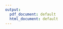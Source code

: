 ```yaml
---
output:
  pdf_document: default
  html_document: default
---
```


\begin{table}[!ht]
\centering
\caption{Fed cattle price projections}
\begin{tabular}{llll}
\hline
Year &   PsLo &   Ps &  PsUp\\\hline
2018 & 123.608 & 123.608 & 123.514\\
2019 & 126.515 & 133.920 & 134.443\\
2020 & 119.839 & 136.590 & 138.683\\
2021 & 107.103 & 135.431 & 139.229\\
2022 & 104.284 & 134.104 & 139.444\\
2023 & 104.441 & 133.284 & 139.641\\
2024 & 104.481 & 132.837 & 139.853\\
2025 & 104.380 & 132.392 & 139.938\\
2026 & 104.326 & 131.650 & 139.955\\
2027 & 104.311 & 130.829 & 140.025\\
2028 & 104.357 & 130.014 & 140.078\\
2029 & 104.350 & 129.232 & 140.095\\
2030 & 104.127 & 128.449 & 140.102\\ \hline
\end{tabular}
\end{table}



\begin{table}[ht!]
\centering
\caption{Cull cow price projections}
\begin{tabular}{l l  l l}\hline
Year&Pc-up&Pc&Pc-lo\\hline
2018&81.369&81.369&81.369\\
2019&89.385&89.385&84.092\\
2020&92.322&92.089&83.400\\
2021&98.257&92.723&80.658\\
2022&101.803&93.521&78.358\\
2023&101.343&94.093&76.769\\
2024&101.113&94.458&75.725\\
2025&101.178&94.821&74.952\\
2026&101.220&95.222&74.331\\
2027&101.232&95.799&73.877\\
2028&100.987&96.359&73.460\\
2029&100.994&96.850&73.126\\
2030&101.175&97.341&72.812\\\hline
\end{tabular}
\end{table}




\begin{table}[ht!]
\centering
\caption{Total meat production projections}
\begin{tabular}{l l  l  l}\hline
Year&ALo&A&AUp\\\hline
2018&24.16030&24.16030&24.14646\\
2019&23.68583&24.72987&25.76345\\
2020&22.80335&24.91658&27.02281\\
2021&21.56424&24.81618&28.06589\\
2022&20.75774&24.67970&28.99030\\
2023&20.44764&24.65758&29.76837\\
2024&20.45818&24.72194&30.42193\\
2025&20.44858&24.78439&30.98264\\
2026&20.45353&24.80600&31.48373\\
2027&20.45274&24.80615&31.95581\\
2028&20.45861&24.81038&32.41107\\
2029&20.45121&24.82803&32.85037\\
2030&20.45134&24.85172&33.26678\\\hline
\end{tabular}
\end{table}



\begin{table}[ht!]
\centering
\caption{Fed cattle meat production projections}
\begin{tabular}{l l  l l}\hline
Year&SlLo&Sl&SlUp\\\hline
2018&22.37027&22.37027&22.36201\\
2019&22.15170&22.77304&23.39588\\
2020&21.69230&22.96114&24.23044\\
2021&21.00309&22.96352&24.92998\\
2022&20.32674&22.93940&25.55052\\
2023&20.01118&22.98330&26.08325\\
2024&20.01685&23.08016&26.54289\\
2025&20.01032&23.17465&26.95204\\
2026&20.01682&23.24504&27.32654\\
2027&20.01651&23.30496&27.68466\\
2028&20.01724&23.36606&28.03169\\
2029&20.01025&23.43414&28.37561\\
2030&20.01732&23.50669&28.70166\\\hline
\end{tabular}
\end{table}


\begin{table}[ht!]
\centering
\caption{Cull cow meat production projections}
\begin{tabular}{l l  l l}\hline
Year&ClLo&Cl&ClUp\\\hline
2018&2.47322&2.47322&2.46725\\
2019&2.20391&2.65614&3.09610\\
2020&1.75587&2.66003&3.55652\\
2021&1.17095&2.55441&3.92955\\
2022&1.01797&2.43819&4.25956\\
2023&1.01467&2.37154&4.52690\\
2024&1.01984&2.34086&4.73930\\
2025&1.01650&2.31058&4.90672\\
2026&1.01509&2.26241&5.04748\\
2027&1.01458&2.20265&5.17479\\
2028&1.01989&2.14590&5.29589\\
2029&1.01927&2.09597&5.40368\\
2030&1.01233&2.04778&5.50583\\\hline
\end{tabular}
\label{Table:AgeDist}
\end{table}

\begin{figure}
\caption{Fed cattle price projection (dollar/Lb)}
  \includegraphics[width=1.2\linewidth]{ProjectionImages/FedCattlePriceProj.jpeg}
\end{figure}

\begin{figure}
\caption{Cull cows price projection (dollar/Lb)}
  \includegraphics[width=1.2\linewidth]{ProjectionImages/CullCowPriceProj.jpeg}
\end{figure}

\begin{figure}
\caption{Total production projection(Billion Lbs)}
  \includegraphics[width=1.2\linewidth]{ProjectionImages/TotalProductionProj.jpeg}
\end{figure}

\begin{figure}
\caption{Fed cattle production projection (Billion Lbs)}
  \includegraphics[width=1.2\linewidth]{ProjectionImages/FedCattleProductionProj.jpeg}
\end{figure}


\begin{figure}
\caption{Cull cows production projection (Billion Lbs)}
  \includegraphics[width=1.2\linewidth]{ProjectionImages/CullCowProductionProj.jpeg}
\end{figure}
<!-- ```{r} -->
<!-- read_chunk('summariesPrices.R') -->
<!-- ``` -->

<!-- # Equilibrium prices and quantities -->


<!-- ### Fed cattle prices and quantities -->

<!-- #### Prices -->
<!-- ```{r EQestObsPS} -->
<!-- kable(EQestObsPS, align = 'c') -->
<!-- ``` -->

<!-- ```{r EQestObsPS_plot} -->
<!-- EQestObsPS_plot -->
<!-- ``` -->




<!-- #### Quantities -->
<!-- ```{r EQestObsSL} -->
<!-- kable(EQestObsSL, align = 'c') -->
<!-- ``` -->



<!-- ```{r EQestObsSL_plot} -->
<!-- EQestObsSL_plot -->
<!-- ``` -->



<!-- ### Cull cow prices and quantities -->

<!-- #### Prices -->
<!-- ```{r EQestObsPC} -->
<!-- kable(EQestObsPC, align = 'c') -->
<!-- ``` -->


<!-- ```{r EQestObsPC_plot} -->
<!-- EQestObsPC_plot -->
<!-- ``` -->


<!-- #### Quantities -->
<!-- ```{r EQestObsCL} -->
<!-- kable(EQestObsCL, align = 'c') -->
<!-- ``` -->

<!-- ```{r EQestObsCL_plot} -->
<!-- EQestObsCL_plot -->
<!-- ``` -->


<!-- # Converged prices and quaantities -->


<!-- ### Fed cattle prices and quantities -->

<!-- #### Prices -->
<!-- ```{r ITRestObsPS} -->
<!-- kable(ITRestObsPS, align = 'c') -->
<!-- ``` -->

<!-- ```{r ITRestObsPS_plot} -->
<!-- ITRestObsPS_plot -->
<!-- ``` -->


<!-- #### Quantities -->
<!-- ```{r} -->
<!-- kable(ITRestObsSL, align = 'c') -->
<!-- ``` -->

<!-- ```{r warning=FALSE} -->
<!-- ITRestObsSL_plot -->
<!-- ``` -->

<!-- ### Cull cow prices and quantities -->

<!-- #### Prices -->
<!-- ```{r} -->
<!-- kable(ITRestObsPC, align = 'c') -->
<!-- ``` -->

<!-- ```{r warning=FALSE} -->
<!-- ITRestObsPC_plot -->
<!-- ``` -->


<!-- #### Quantities -->
<!-- ```{r} -->
<!-- kable(ITRestObsCL, align = 'c') -->
<!-- ``` -->

<!-- ```{r warning=FALSE} -->
<!-- ITRestObsCL_plot -->
<!-- ``` -->



